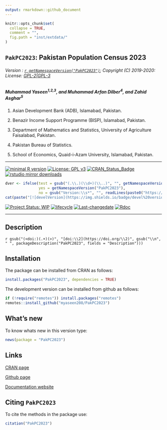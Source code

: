 ```yaml
---
output: rmarkdown::github_document
---
```


```r
knitr::opts_chunk$set(
  collapse = TRUE,
  comment = "",
  fig.path = "inst/extdata/"
)
```

## `PakPC2023`: Pakistan Population Census 2023


###### Version : [`r getNamespaceVersion("PakPC2023")`](https://myaseen208.com/PakPC2023/); Copyright (C) 2019-2020: License: [GPL-2|GPL-3](https://www.r-project.org/Licenses/)


##### *Muhammad Yaseen^1,2,3^, and Muhammad Arfan Dilber^4^, and Zahid Asghar^5^*

1. Asian Development Bank (ADB), Islamabad, Pakistan.

2. Benazir Income Support Programme (BISP), Islamabad, Pakistan.

3. Department of Mathematics and Statistics, University of Agriculture Faisalabad, Pakistan.

4. Pakistan Bureau of Statistics.

5. School of Economics, Quaid-i-Azam University, Islamabad, Pakistan.

***

[![minimal R version](https://img.shields.io/badge/R>%3D-3.5.0-6666ff.svg)](https://cran.r-project.org/)
[![License: GPL v3](https://img.shields.io/badge/License-GPL%20v3-blue.svg)](https://www.gnu.org/licenses/gpl-3.0)
[![CRAN_Status_Badge](https://www.r-pkg.org/badges/version-last-release/PakPC2023)](https://cran.r-project.org/package=PakPC2023)
[![rstudio mirror downloads](https://cranlogs.r-pkg.org/badges/grand-total/PakPC2023?color=green)](https://CRAN.R-project.org/package=PakPC2023)
<!-- [![packageversion](https://img.shields.io/badge/Package%20version-0.2.3.3-orange.svg)](https://github.com/myaseen208/PakPC2023) -->

```r
dver <- ifelse(test = gsub("(.\\.)(\\d+)(\\..)", "", getNamespaceVersion("PakPC2023")) != "",
               yes = getNamespaceVersion("PakPC2023"),
               no = gsub("Version:\\s*", "", readLines(paste0("https://raw.githubusercontent.com/", "myaseen208/PakPC2023", "/master/DESCRIPTION"))[grep("Version:", readLines(paste0("https://raw.githubusercontent.com/", "myaseen208/PakPC2023", "/master/DESCRIPTION")))]))
cat(paste("[![develVersion](https://img.shields.io/badge/devel%20version-", dver, "-orange.svg)](https://github.com/myaseen208/PakPC2023)", sep = ""))
```

<!-- [![GitHub Download Count](https://github-basic-badges.herokuapp.com/downloads/myaseen208/PakPC2023/total.svg)] -->
[![Project Status: WIP](https://www.repostatus.org/badges/latest/inactive.svg)](https://www.repostatus.org/#inactive)
[![lifecycle](https://img.shields.io/badge/lifecycle-stable-brightgreen.svg)](https://lifecycle.r-lib.org/articles/stages.html#stable)
[![Last-changedate](https://img.shields.io/badge/last%20change-`r gsub('-', '--', Sys.Date())`-yellowgreen.svg)](https://github.com/myaseen208/PakPC2023)
[![Rdoc](https://www.rdocumentation.org/badges/version/PakPC2023)](https://www.rdocumentation.org/packages/PakPC2023)

***

## Description
`r gsub("(<doi:)(.+)(>)", "[doi:\\2](https://doi.org/\\2)", gsub("\\n", " ", packageDescription("PakPC2023", fields = "Description")))`

## Installation
The package can be installed from CRAN as follows:

```r
install.packages("PakPC2023", dependencies = TRUE)
```



The development version can be installed from github as follows:

```r
if (!require("remotes")) install.packages("remotes")
remotes::install_github("myaseen208/PakPC2023")
```



## What's new
To know whats new in this version type:

```r
news(package = "PakPC2023")
```

## Links

[CRAN page](https://cran.r-project.org/package=PakPC2023)

[Github page](https://github.com/myaseen208/PakPC2023)

[Documentation website](https://myaseen208.com/PakPC2023/)



## Citing `PakPC2023`
To cite the methods in the package use:


```r
citation("PakPC2023")
```
